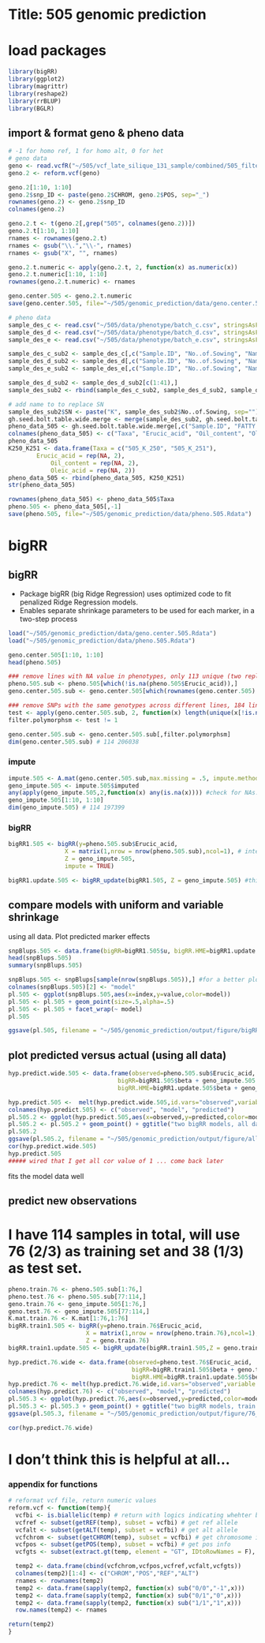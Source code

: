 Title: 505 genomic prediction
========================================================

# load packages 
```r
library(bigRR)
library(ggplot2)
library(magrittr)
library(reshape2)
library(rrBLUP)
library(BGLR)
```

## import & format geno & pheno data 
```r
# -1 for homo ref, 1 for homo alt, 0 for het 
# geno data 
geno <- read.vcfR("~/505/vcf_late_silique_131_sample/combined/505_filtered_sorted.vcf")
geno.2 <- reform.vcf(geno)

geno.2[1:10, 1:10]
geno.2$snp_ID <- paste(geno.2$CHROM, geno.2$POS, sep="_")
rownames(geno.2) <- geno.2$snp_ID
colnames(geno.2)

geno.2.t <- t(geno.2[,grep("505", colnames(geno.2))])
geno.2.t[1:10, 1:10]
rnames <- rownames(geno.2.t)
rnames <- gsub("\\.","\\-", rnames)
rnames <- gsub("X", "", rnames)

geno.2.t.numeric <- apply(geno.2.t, 2, function(x) as.numeric(x))
geno.2.t.numeric[1:10, 1:10]
rownames(geno.2.t.numeric) <- rnames

geno.center.505 <- geno.2.t.numeric
save(geno.center.505, file="~/505/genomic_prediction/data/geno.center.505.Rdata")

# pheno data 
sample_des_c <- read.csv("~/505/data/phenotype/batch_c.csv", stringsAsFactors=F, header=T)
sample_des_d <- read.csv("~/505/data/phenotype/batch_d.csv", stringsAsFactors=F, header=T)
sample_des_e <- read.csv("~/505/data/phenotype/batch_e.csv", stringsAsFactors=F, header=T)

sample_des_c_sub2 <- sample_des_c[,c("Sample.ID", "No..of.Sowing", "Name")]
sample_des_d_sub2 <- sample_des_d[,c("Sample.ID", "No..of.Sowing", "Name")]
sample_des_e_sub2 <- sample_des_e[,c("Sample.ID", "No..of.Sowing", "Name")]

sample_des_d_sub2 <- sample_des_d_sub2[c(1:41),]
sample_des_sub2 <- rbind(sample_des_c_sub2, sample_des_d_sub2, sample_des_e_sub2)

# add name to to replace SN
sample_des_sub2$SN <- paste("K", sample_des_sub2$No..of.Sowing, sep="")
gh.seed.bolt.table.wide.merge <- merge(sample_des_sub2, gh.seed.bolt.table.wide, by = "SN")
pheno_data_505 <- gh.seed.bolt.table.wide.merge[,c("Sample.ID", "FATTY ACID_Erucic acid (C22:1n9)", "FATTY ACID_oil contents (%)", "FATTY ACID_Oleic acid (C18:1n9c)")]
colnames(pheno_data_505) <- c("Taxa", "Erucic_acid", "Oil_content", "Oleic_acid")
pheno_data_505
K250_K251 <- data.frame(Taxa = c("505_K_250", "505_K_251"),
  		Erucic_acid = rep(NA, 2),
			Oil_content = rep(NA, 2),
			Oleic_acid = rep(NA, 2))
pheno_data_505 <- rbind(pheno_data_505, K250_K251)
str(pheno_data_505)

rownames(pheno_data_505) <- pheno_data_505$Taxa
pheno.505 <- pheno_data_505[,-1]
save(pheno.505, file="~/505/genomic_prediction/data/pheno.505.Rdata")
```

# bigRR

## bigRR

* Package bigRR (big Ridge Regression) uses optimized code to fit penalized Ridge Regression models.  
* Enables separate shrinkage parameters to be used for each marker, in a two-step process

```r
load("~/505/genomic_prediction/data/geno.center.505.Rdata")
load("~/505/genomic_prediction/data/pheno.505.Rdata")

geno.center.505[1:10, 1:10]
head(pheno.505)

### remove lines with NA value in phenotypes, only 113 unique (two replicates) lines have phenotype data 
pheno.505.sub <- pheno.505[which(!is.na(pheno.505$Erucic_acid)),]
geno.center.505.sub <- geno.center.505[which(rownames(geno.center.505) %in% rownames(pheno.505[which(!is.na(pheno.505$Erucic_acid)),])),]

### remove SNPs with the same genotypes across different lines, 184 lines 
test <- apply(geno.center.505.sub, 2, function(x) length(unique(x[!is.na(x)])))
filter.polymorphsm <- test != 1 

geno.center.505.sub <- geno.center.505.sub[,filter.polymorphsm]
dim(geno.center.505.sub) # 114 206038 
```

### impute
```r
impute.505 <- A.mat(geno.center.505.sub,max.missing = .5, impute.method = "mean", return.imputed = TRUE,n.core=3)
geno_impute.505 <- impute.505$imputed
any(apply(geno_impute.505,2,function(x) any(is.na(x)))) #check for NAs.  If there are any, then would need to remove NA columns
geno_impute.505[1:10, 1:10]
dim(geno_impute.505) # 114 197399 
```

### bigRR 
```r
bigRR1.505 <- bigRR(y=pheno.505.sub$Erucic_acid,
                X = matrix(1,nrow = nrow(pheno.505.sub),ncol=1), # intercepts
                Z = geno_impute.505,
                impute = TRUE) 

bigRR1.update.505 <- bigRR_update(bigRR1.505, Z = geno_impute.505) #this allows heteroscedatic shrinkage (stronger shrinkage on SNPs than others). ??? 
```

## compare models with uniform and variable shrinkage

using all data.  Plot predicted marker effects

```r
snpBlups.505 <- data.frame(bigRR=bigRR1.505$u, bigRR.HME=bigRR1.update.505$u,index=1:nrow(bigRR1.505$u)) %>% melt(id.vars="index",variable.name="model") # what is u? marker effects I guess... 
head(snpBlups.505)
summary(snpBlups.505)
```

```r
snpBlups.505 <- snpBlups[sample(nrow(snpBlups.505)),] #for a better plot (if not facetting), randomize the order of the observations
colnames(snpBlups.505)[2] <- "model" 
pl.505 <- ggplot(snpBlups.505,aes(x=index,y=value,color=model))
pl.505 <- pl.505 + geom_point(size=.5,alpha=.5)
pl.505 <- pl.505 + facet_wrap(~ model)
pl.505

ggsave(pl.505, filename = "~/505/genomic_prediction/output/figure/bigRR_vs_bigRR.HME.png", height = 8, width = 11)
```

## plot predicted versus actual (using all data)

```r
hyp.predict.wide.505 <- data.frame(observed=pheno.505.sub$Erucic_acid,
                               bigRR=bigRR1.505$beta + geno_impute.505 %*% bigRR1.505$u,
                               bigRR.HME=bigRR1.update.505$beta + geno_impute.505 %*% bigRR1.update.505$u) 

hyp.predict.505 <-  melt(hyp.predict.wide.505,id.vars="observed",variable.name="model",value.name = "predicted")
colnames(hyp.predict.505) <- c("observed", "model", "predicted")
pl.505.2 <- ggplot(hyp.predict.505,aes(x=observed,y=predicted,color=model))
pl.505.2 <- pl.505.2 + geom_point() + ggtitle("two bigRR models, all data")
pl.505.2
ggsave(pl.505.2, filename = "~/505/genomic_prediction/output/figure/all.data.png", height = 8, width = 11)
cor(hyp.predict.wide.505)
hyp.predict.505
##### wired that I get all cor value of 1 ... come back later 
```
fits the model data well

## predict new observations
# I have 114 samples in total, will use 76 (2/3) as training set and 38 (1/3) as test set.  

```r
pheno.train.76 <- pheno.505.sub[1:76,]
pheno.test.76 <- pheno.505.sub[77:114,]
geno.train.76 <- geno_impute.505[1:76,]
geno.test.76 <- geno_impute.505[77:114,]
K.mat.train.76 <- K.mat[1:76,1:76]
bigRR.train1.505 <- bigRR(y=pheno.train.76$Erucic_acid,
                      X = matrix(1,nrow = nrow(pheno.train.76),ncol=1), # intercepts
                      Z = geno.train.76)
bigRR.train1.update.505 <- bigRR_update(bigRR.train1.505,Z = geno.train.76) #this allows heteroscedatic shrinkage (stronger shrinkage on SNPs than others).
```

```r
hyp.predict.76.wide <- data.frame(observed=pheno.test.76$Erucic_acid,
                                   bigRR=bigRR.train1.505$beta + geno.test.76 %*% bigRR.train1.505$u,
                                   bigRR.HME=bigRR.train1.update.505$beta + geno.test.76 %*% bigRR.train1.update.505$u)
hyp.predict.76 <- melt(hyp.predict.76.wide,id.vars="observed",variable.name="model",value.name = "predicted")
colnames(hyp.predict.76) <- c("observed", "model", "predicted")
pl.505.3 <- ggplot(hyp.predict.76,aes(x=observed,y=predicted,color=model))
pl.505.3 <- pl.505.3 + geom_point() + ggtitle("two bigRR models, train on 76")
ggsave(pl.505.3, filename = "~/505/genomic_prediction/output/figure/76_training.png", height = 8, width = 11)

cor(hyp.predict.76.wide)
```
# I don't think this is helpful at all... 

### appendix for functions
```r
# reformat vcf file, return numeric values 
reform.vcf <- function(temp){
  vcfbi <- is.biallelic(temp) # return with logics indicating whehter biallelic or not... 
  vcfref <- subset(getREF(temp), subset = vcfbi) # get ref allele
  vcfalt <- subset(getALT(temp), subset = vcfbi) # get alt allele
  vcfchrom <- subset(getCHROM(temp), subset = vcfbi) # get chromosome info 
  vcfpos <- subset(getPOS(temp), subset = vcfbi) # get pos info 
  vcfgts <- subset(extract.gt(temp, element = "GT", IDtoRowNames = F), subset = vcfbi) 

  temp2 <- data.frame(cbind(vcfchrom,vcfpos,vcfref,vcfalt,vcfgts))
  colnames(temp2)[1:4] <- c("CHROM","POS","REF","ALT")
  rnames <- rownames(temp2)
  temp2 <- data.frame(sapply(temp2, function(x) sub("0/0","-1",x)))
  temp2 <- data.frame(sapply(temp2, function(x) sub("0/1","0",x)))
  temp2 <- data.frame(sapply(temp2, function(x) sub("1/1","1",x)))
  row.names(temp2) <- rnames 

return(temp2) 
}
``` 

